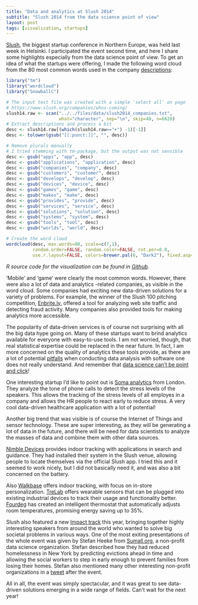```yaml
---
title: "Data and analytics at Slush 2014"
subtitle: "Slush 2014 from the data science point of view"
layout: post
tags: [visualization, startups]
---
```


[Slush], the biggest startup conference in Northern Europe, was held last week in Helsinki. 
I participated the event second time, and here I share some highlights especially from the data science point of view. To get an idea of what the startups were offering, I made the following word cloud from the 80 most common words used in the company [descriptions]:

```r
library("tm")
library("wordcloud")
library("SnowballC")

# The input text file was created with a simple 'select all' on page
# https://www.slush.org/companies/whos-coming/
slush14.raw <- scan("../../files/data/slush2014_companies.txt",
                    what="character", sep="\n", skip=40, n=6620)
# Extract descriptions and process a bit
desc <- slush14.raw[(which(slush14.raw=="+") -1)[-1]]
desc <- tolower(gsub("[[:punct:]]", "", desc))

# Remove plurals manually
# I tried stemming with tm-package, but the output was not sensible
desc <- gsub("apps", "app", desc)
desc <- gsub("applications", "application", desc)
desc <- gsub("companies", "company", desc)
desc <- gsub("customers", "customer", desc)
desc <- gsub("develops", "develop", desc)
desc <- gsub("devices", "device", desc)
desc <- gsub("games", "game", desc)
desc <- gsub("makes", "make", desc)
desc <- gsub("provides", "provide", desc)
desc <- gsub("services", "service", desc)
desc <- gsub("solutions", "solution", desc)
desc <- gsub("systems", "system", desc)
desc <- gsub("tools", "tool", desc)
desc <- gsub("worlds", "world", desc)

# Create the word cloud
wordcloud(desc, max.words=80, scale=c(7,1), 
          random.order=FALSE, random.color=FALSE, rot.per=0.0, 
          use.r.layout=FALSE, colors=brewer.pal(6, "Dark2"), fixed.asp=FALSE)
```

*R source code for the visualization can be found in [Github](https://github.com/ouzor/ouzor.github.com/blob/master/blog/_R/2014-12-05-slush2014-data.Rmd).*

'Mobile' and 'game' were clearly the most common words. However, there were also a lot of data and analytics -related companies, as visible in the word cloud. Some companies had exciting new data-driven solutions for a variety of problems. For example, the winner of the Slush 100 pitching competition, [Enbrite.ly], offered a tool for analyzing web site traffic and detecting fraud activity. Many companies also provided tools for making analytics more accessible. 

The popularity of data-driven services is of course not surprising with all the big data hype going on. Many of these startups want to brind analytics available for everyone with easy-to-use tools. I am not worried, though, that real statistical expertise could be replaced in the near future. In fact, I am more concerned on the quality of analytics these tools provide, as there are a lot of potential [pitfalls] when conducting data analysis with software one does not really understand. And remember that [data science can’t be point and click][ds-pointclick]! 

One interesting startup I’d like to point out is [Soma analytics] from London. They analyze the tone of phone calls to detect the stress levels of the speakers. This allows the tracking of the stress levels of all employes in a company and allows the HR people to react early to reduce stress. A very cool data-driven healthcare application with a lot of potential!

Another big trend that was visible is of course the Internet of Things and sensor technology. These are super interesting, as they will be generating a lot of data in the future, and there will be need for data scientists to analyze the masses of data and combine them with other data sources.

[Nimble Devices] provides indoor tracking with applications in search and guidance. They had installed their system in the Slush venue, allowing people to locate themselves via the official Slush app. I tried this and it seemed to work nicely, but I did not basically need it, and was also a bit concerned on the battery.

Also [Walkbase] offers indoor tracking, with focus on in-store personalization. [TreLab] offers wearable sensors that can be plugged into existing industrial devices to track their usage and functionality better. [Fourdeg] has created an intelligent thermostat that automatically adjusts room temperatures, promising energy saving up to 35%.

Slush also featured a new [Impact track] this year, bringing together highly interesting speakers from around the world who wanted to solve big societal problems in various ways. One of the most exiting presentations of the whole event was given by Stefan Heeke from [Sumall.org], a non-profit data science organization. Stefan described how they had reduced homelessness in New York by predicting evictions ahead in time and allowing the social workers to step in early enough to prevent families from losing their homes. Stefan also mentioned many other interesting non-profit organizations in a [tweet] after the event.

All in all, the event was simply spectacular, and it was great to see data-driven solutions emerging in a wide range of fields. Can’t wait for the next year!



[Slush]: http://highway.slush.org/info/slush/
[Enbrite.ly]: http://www.enbrite.ly/
[descriptions]: https://www.slush.org/companies/whos-coming/
[pitfalls]: http://www.economistinsights.com/technology-innovation/opinion/are-businesses-risk-same-statistical-pitfalls-scientists
[ds-pointclick]: http://simplystatistics.org/2014/10/09/data-science-cant-be-point-and-click/
[Soma analytics]: http://www.soma-analytics.com/
[Nimble Devices]: http://www.nimbledevices.com/
[Walkbase]: http://www.walkbase.com/
[TreLab]: http://www.trelab.fi/en/ 
[Fourdeg]: http://www.fourdeg.fi/
[Impact track]: http://highway.slush.org/impact/
[Sumall.org]: http://www.sumall.org/
[tweet]: https://twitter.com/Stefan_Heeke/status/535420378475429888

